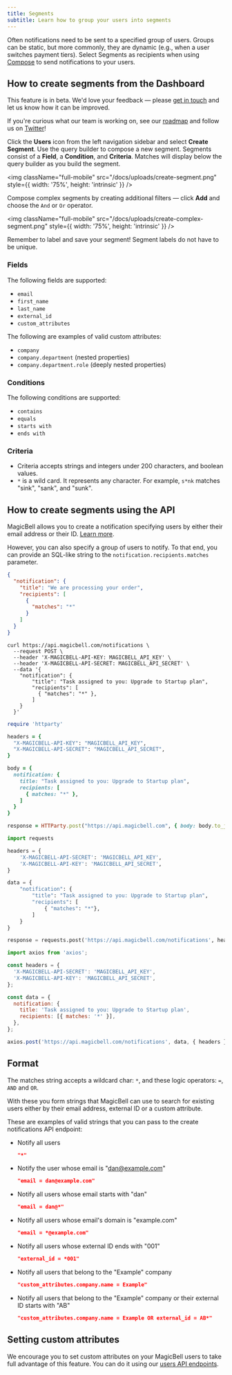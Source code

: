 ```yaml
---
title: Segments
subtitle: Learn how to group your users into segments
---
```


Often notifications need to be sent to a specified group of users. Groups can be static, but more commonly, they are dynamic (e.g., when a user switches payment tiers). Select Segments as recipients when using [Compose](/docs/compose) to send notifications to your users.

## How to create segments from the Dashboard

<Note className="text-darkPurple bg-lightPurple bg-opacity-5 border-none text-lg">
This feature is in beta. We'd love your feedback — please <a href="mailto:hello@magicbell.com">get in touch</a> and let us know how it can be improved.

If you're curious what our team is working on, see our <a href="https://roadmap.magicbell.community/">roadmap</a> and follow us on <a href="https://twitter.com/magicbell_io">Twitter</a>!

</Note>

Click the **Users** icon from the left navigation sidebar and select **Create Segment**. Use the query builder to compose a new segment. Segments consist of a **Field**, a **Condition**, and **Criteria**. Matches will display below the query builder as you build the segment.

<img
  className="full-mobile"
  src="/docs/uploads/create-segment.png"
  style={{ width: '75%', height: 'intrinsic' }}
/>

Compose complex segments by creating additional filters — click **Add** and choose the `And` or `Or` operator.

<img
  className="full-mobile"
  src="/docs/uploads/create-complex-segment.png"
  style={{ width: '75%', height: 'intrinsic' }}
/>

Remember to label and save your segment! Segment labels do not have to be unique.

### Fields

The following fields are supported:

- `email`
- `first_name`
- `last_name`
- `external_id`
- `custom_attributes`

The following are examples of valid custom attributes:

- `company`
- `company.department` (nested properties)
- `company.department.role` (deeply nested properties)

### Conditions

The following conditions are supported:

- `contains`
- `equals`
- `starts with`
- `ends with`

### Criteria

- Criteria accepts strings and integers under 200 characters, and boolean values.
- `*` is a wild card. It represents any character. For example, `s*nk` matches "sink", "sank", and "sunk".

## How to create segments using the API

MagicBell allows you to create a notification specifying users by either their
email address or their ID. [Learn more](https://www.magicbell.com/docs/sending-notifications).

However, you can also specify a group of users to notify. To that end, you can
provide an SQL-like string to the `notification.recipients.matches` parameter.

<Tabs>

```json title=PAYLOAD hideHeader noTopBorderRadius
{
  "notification": {
    "title": "We are processing your order",
    "recipients": [
      {
        "matches": "*"
      }
    ]
  }
}
```

```curl title=cURL hideHeader noTopBorderRadius
curl https://api.magicbell.com/notifications \
  --request POST \
  --header 'X-MAGICBELL-API-KEY: MAGICBELL_API_KEY' \
  --header 'X-MAGICBELL-API-SECRET: MAGICBELL_API_SECRET' \
  --data '{
    "notification": {
        "title": "Task assigned to you: Upgrade to Startup plan",
        "recipients": [
          { "matches": "*" },
        ]
    }
  }'
```

```ruby title=RUBY hideHeader noTopBorderRadius
require 'httparty'

headers = {
  "X-MAGICBELL-API-KEY": "MAGICBELL_API_KEY",
  "X-MAGICBELL-API-SECRET": "MAGICBELL_API_SECRET",
}

body = {
  notification: {
    title: "Task assigned to you: Upgrade to Startup plan",
    recipients: [
      { matches: "*" },
    ]
  }
}

response = HTTParty.post("https://api.magicbell.com", { body: body.to_json, headers: headers })
```

```python title=PYTHON hideHeader noTopBorderRadius
import requests

headers = {
    'X-MAGICBELL-API-SECRET': 'MAGICBELL_API_KEY',
    'X-MAGICBELL-API-KEY': 'MAGICBELL_API_SECRET',
}

data = {
    "notification": {
        "title": "Task assigned to you: Upgrade to Startup plan",
        "recipients": [
            { "matches": "*"},
        ]
    }
}

response = requests.post('https://api.magicbell.com/notifications', headers=headers, json=data)
```

```javascript title=JAVASCRIPT hideHeader noTopBorderRadius
import axios from 'axios';

const headers = {
  'X-MAGICBELL-API-SECRET': 'MAGICBELL_API_KEY',
  'X-MAGICBELL-API-KEY': 'MAGICBELL_API_SECRET',
};

const data = {
  notification: {
    title: 'Task assigned to you: Upgrade to Startup plan',
    recipients: [{ matches: '*' }],
  },
};

axios.post('https://api.magicbell.com/notifications', data, { headers });
```

</Tabs>

## Format

The matches string accepts a wildcard char: `*`, and these logic operators:
`=`, `AND` and `OR`.

With these you form strings that MagicBell can use to search for existing users
either by their email address, external ID or a custom attribute.

These are examples of valid strings that you can pass to the create
notifications API endpoint:

- Notify all users

  ```json hideHeader
  "*"
  ```

- Notify the user whose email is "dan@example.com"

  ```json hideHeader
  "email = dan@example.com"
  ```

- Notify all users whose email starts with "dan"

  ```json hideHeader
  "email = dan@*"
  ```

- Notify all users whose email's domain is "example.com"

  ```json hideHeader
  "email = *@example.com"
  ```

- Notify all users whose external ID ends with "001"

  ```json hideHeader
  "external_id = *001"
  ```

- Notify all users that belong to the "Example" company

  ```json hideHeader
  "custom_attributes.company.name = Example"
  ```

- Notify all users that belong to the "Example" company or their external ID starts with "AB"

  ```json hideHeader
  "custom_attributes.company.name = Example OR external_id = AB*"
  ```

## Setting custom attributes

We encourage you to set custom
attributes on your MagicBell users to take full advantage of this feature. You can do it using our [users API endpoints](/docs/rest-api/reference#create-a-user).
